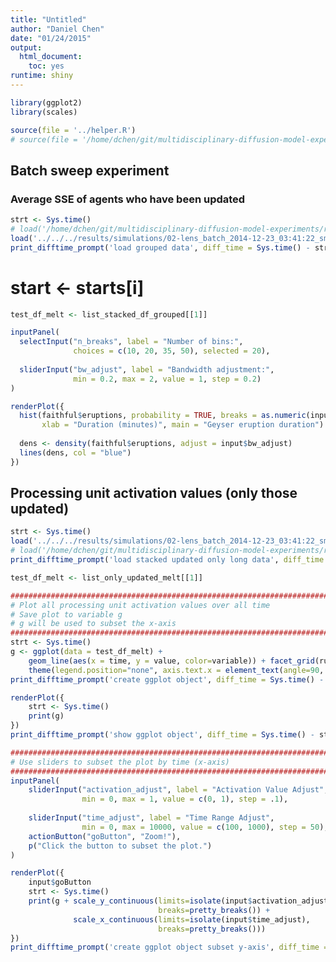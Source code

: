 ```yaml
---
title: "Untitled"
author: "Daniel Chen"
date: "01/24/2015"
output:
  html_document:
    toc: yes
runtime: shiny
---
```


```r
library(ggplot2)
library(scales)

source(file = '../helper.R')
# source(file = '/home/dchen/git/multidisciplinary-diffusion-model-experiments/src/R/helper.R')
```

## Batch sweep experiment
### Average SSE of agents who have been updated
```r
strt <- Sys.time()
# load('/home/dchen/git/multidisciplinary-diffusion-model-experiments/results/simulations/02-lens_batch_2014-12-23_03:41:22_sm_partial_df_grouped_runs_list.RData')
load('../../../results/simulations/02-lens_batch_2014-12-23_03:41:22_sm_partial_df_grouped_runs_list.RData')
print_difftime_prompt('load grouped data', diff_time = Sys.time() - strt)
```

#     start <- starts[i]
```r
test_df_melt <- list_stacked_df_grouped[[1]]
```

```r
inputPanel(
  selectInput("n_breaks", label = "Number of bins:",
              choices = c(10, 20, 35, 50), selected = 20),
  
  sliderInput("bw_adjust", label = "Bandwidth adjustment:",
              min = 0.2, max = 2, value = 1, step = 0.2)
)

renderPlot({
  hist(faithful$eruptions, probability = TRUE, breaks = as.numeric(input$n_breaks),
       xlab = "Duration (minutes)", main = "Geyser eruption duration")
  
  dens <- density(faithful$eruptions, adjust = input$bw_adjust)
  lines(dens, col = "blue")
})
```

## Processing unit activation values (only those updated)
```r
strt <- Sys.time()
load('../../../results/simulations/02-lens_batch_2014-12-23_03:41:22_sm_partial_df_stacked_runs_updated_melt_list.RData')
# load('/home/dchen/git/multidisciplinary-diffusion-model-experiments/results/simulations/02-lens_batch_2014-12-23_03:41:22_sm_partial_df_stacked_runs_updated_melt_list.RData')
print_difftime_prompt('load stacked updated only long data', diff_time = Sys.time() - strt)
```

```r
test_df_melt <- list_only_updated_melt[[1]]
```

```r
###############################################################################
# Plot all processing unit activation values over all time
# Save plot to variable g
# g will be used to subset the x-axis
###############################################################################
strt <- Sys.time()
g <- ggplot(data = test_df_melt) +
    geom_line(aes(x = time, y = value, color=variable)) + facet_grid(run_number~variable) +
    theme(legend.position="none", axis.text.x = element_text(angle=90, vjust=0.5))
print_difftime_prompt('create ggplot object', diff_time = Sys.time() - strt)

renderPlot({
    strt <- Sys.time()
    print(g)
})
print_difftime_prompt('show ggplot object', diff_time = Sys.time() - strt)
```

```r
###############################################################################
# Use sliders to subset the plot by time (x-axis)
###############################################################################
inputPanel(
    sliderInput("activation_adjust", label = "Activation Value Adjust",
                min = 0, max = 1, value = c(0, 1), step = .1),
    
    sliderInput("time_adjust", label = "Time Range Adjust",
                min = 0, max = 10000, value = c(100, 1000), step = 50),
    actionButton("goButton", "Zoom!"),
    p("Click the button to subset the plot.")
)

renderPlot({
    input$goButton
    strt <- Sys.time()
    print(g + scale_y_continuous(limits=isolate(input$activation_adjust),
                                 breaks=pretty_breaks()) +
              scale_x_continuous(limits=isolate(input$time_adjust),
                                 breaks=pretty_breaks()))
})
print_difftime_prompt('create ggplot object subset y-axis', diff_time = Sys.time() - strt)
```
